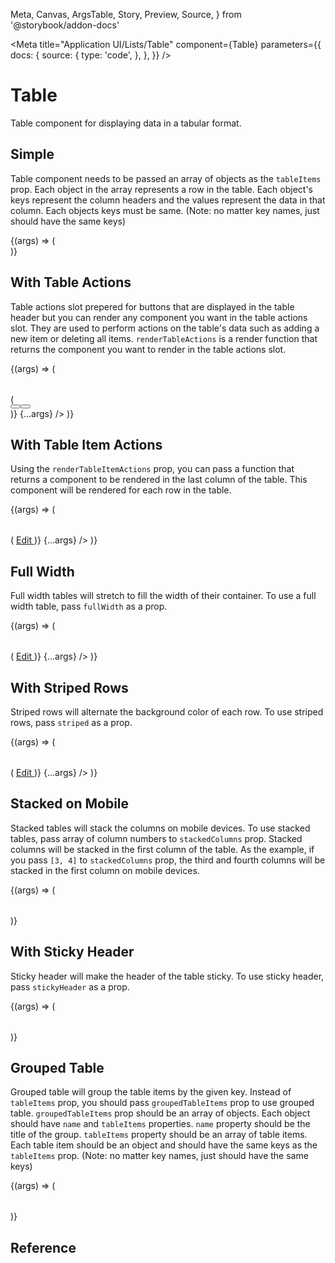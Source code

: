   Meta,
  Canvas,
  ArgsTable,
  Story,
  Preview,
  Source,
} from '@storybook/addon-docs'

<Meta
  title="Application UI/Lists/Table"
  component={Table}
  parameters={{
    docs: {
      source: {
        type: 'code',
      },
    },
  }}
/>

# Table

Table component for displaying data in a tabular format.

## Simple

Table component needs to be passed an array of objects as the `tableItems` prop. Each object in the array represents a row in the table. Each object's keys represent the column headers and the values represent the data in that column. Each objects keys must be same. (Note: no matter key names, just should have the same keys)

<Canvas>
  <Story name="Simple">
    {(args) => (
      <div className="bg-gray-100 py-10">
        <Table
          title="Table Title"
          description="A list of all the users in your account including their name, title, email and role."
          tableItems={[
            {
              name: 'Lindsay Walton',
              title: 'Front-end Developer',
              email: 'lindsay.walton@example.com',
              role: 'Member',
            },
            {
              name: 'Courtney Henry',
              title: 'Back-end Developer',
              email: 'courtney@example.com',
              role: 'Owner',
            },
            {
              name: 'Tom Cook',
              title: 'UX Designer',
              email: 'tom@example.com',
              role: 'Admin',
            },
          ]}
          {...args}
        />
      </div>
    )}
  </Story>
</Canvas>

## With Table Actions

Table actions slot prepered for buttons that are displayed in the table header but you can render any component you want in the table actions slot. They are used to perform actions on the table's data such as adding a new item or deleting all items. `renderTableActions` is a render function that returns the component you want to render in the table actions slot.

<Canvas>
  <Story name="With Table Actions">
    {(args) => (
      <div className="bg-gray-100 py-10">
        <Table
          title="Table Title"
          description="A list of all the users in your account including their name, title, email and role."
          tableItems={[
            {
              name: 'Lindsay Walton',
              title: 'Front-end Developer',
              email: 'lindsay.walton@example.com',
              role: 'Member',
            },
            {
              name: 'Courtney Henry',
              title: 'Back-end Developer',
              email: 'courtney@example.com',
              role: 'Owner',
            },
            {
              name: 'Tom Cook',
              title: 'UX Designer',
              email: 'tom@example.com',
              role: 'Admin',
            },
          ]}
          renderTableActions={(prop) => (
            <div className="flex gap-2">
              <Button text="Add" />
              <Button text="Delete" variant="outline" />
            </div>
          )}
          {...args}
        />
      </div>
    )}
  </Story>
</Canvas>

## With Table Item Actions

Using the `renderTableItemActions` prop, you can pass a function that returns a component to be rendered in the last column of the table. This component will be rendered for each row in the table.

<Canvas>
  <Story name="With Table Item Actions">
    {(args) => (
      <div className="bg-gray-100 py-10">
        <Table
          title="Table Title"
          description="A list of all the users in your account including their name, title, email and role."
          tableItems={[
            {
              name: 'Lindsay Walton',
              title: 'Front-end Developer',
              email: 'lindsay.walton@example.com',
              role: 'Member',
            },
            {
              name: 'Courtney Henry',
              title: 'Back-end Developer',
              email: 'courtney@example.com',
              role: 'Owner',
            },
            {
              name: 'Tom Cook',
              title: 'UX Designer',
              email: 'tom@example.com',
              role: 'Admin',
            },
          ]}
          renderTableItemActions={(prop) => (
            <a href="#" className="text-indigo-600">
              Edit
            </a>
          )}
          {...args}
        />
      </div>
    )}
  </Story>
</Canvas>

## Full Width

Full width tables will stretch to fill the width of their container. To use a full width table, pass `fullWidth` as a prop.

<Canvas>
  <Story name="Full Width">
    {(args) => (
      <div className="bg-gray-100 py-10">
        <Table
          fullWidth
          title="Table Title"
          description="A list of all the users in your account including their name, title, email and role."
          tableItems={[
            {
              name: 'Lindsay Walton',
              title: 'Front-end Developer',
              email: 'lindsay.walton@example.com',
              role: 'Member',
            },
            {
              name: 'Courtney Henry',
              title: 'Back-end Developer',
              email: 'courtney@example.com',
              role: 'Owner',
            },
            {
              name: 'Tom Cook',
              title: 'UX Designer',
              email: 'tom@example.com',
              role: 'Admin',
            },
          ]}
          renderTableItemActions={(prop) => (
            <a href="#" className="text-indigo-600">
              Edit
            </a>
          )}
          {...args}
        />
      </div>
    )}
  </Story>
</Canvas>

## With Striped Rows

Striped rows will alternate the background color of each row. To use striped rows, pass `striped` as a prop.

<Canvas>
  <Story name="With Striped Rows">
    {(args) => (
      <div className="bg-gray-100 py-10">
        <Table
          striped
          title="Table Title"
          description="A list of all the users in your account including their name, title, email and role."
          tableItems={[
            {
              name: 'Lindsay Walton',
              title: 'Front-end Developer',
              email: 'lindsay.walton@example.com',
              role: 'Member',
            },
            {
              name: 'Courtney Henry',
              title: 'Back-end Developer',
              email: 'courtney@example.com',
              role: 'Owner',
            },
            {
              name: 'Tom Cook',
              title: 'UX Designer',
              email: 'tom@example.com',
              role: 'Admin',
            },
          ]}
          renderTableItemActions={(prop) => (
            <a href="#" className="text-indigo-600">
              Edit
            </a>
          )}
          {...args}
        />
      </div>
    )}
  </Story>
</Canvas>

## Stacked on Mobile

Stacked tables will stack the columns on mobile devices. To use stacked tables, pass array of column numbers to `stackedColumns` prop. Stacked columns will be stacked in the first column of the table. As the example, if you pass `[3, 4]` to `stackedColumns` prop, the third and fourth columns will be stacked in the first column on mobile devices.

<Canvas>
  <Story name="Stacked on Mobile">
    {(args) => (
      <div className="bg-gray-100 py-10">
        <Table
          stackedColumns={[3, 4]}
          title="Table Title"
          description="A list of all the users in your account including their name, title, email and role."
          tableItems={[
            {
              name: 'Lindsay Walton',
              title: 'Front-end Developer',
              email: 'lindsay.walton@example.com',
              role: 'Member',
            },
            {
              name: 'Courtney Henry',
              title: 'Back-end Developer',
              email: 'courtney@example.com',
              role: 'Owner',
            },
            {
              name: 'Tom Cook',
              title: 'UX Designer',
              email: 'tom@example.com',
              role: 'Admin',
            },
          ]}
          {...args}
        />
      </div>
    )}
  </Story>
</Canvas>

## With Sticky Header

Sticky header will make the header of the table sticky. To use sticky header, pass `stickyHeader` as a prop.

<Canvas>
  <Story name="With Sticky Header">
    {(args) => (
      <div className="max-h-[300px] overflow-y-auto bg-gray-100">
        <div className="py-10">
          <Table
            stickyHeader
            title="Table Title"
            description="A list of all the users in your account including their name, title, email and role."
            tableItems={[
              {
                name: 'Lindsay Walton',
                title: 'Front-end Developer',
                email: 'lindsay.walton@example.com',
                role: 'Member',
              },
              {
                name: 'Courtney Henry',
                title: 'Back-end Developer',
                email: 'courtney@example.com',
                role: 'Owner',
              },
              {
                name: 'Tom Cook',
                title: 'UX Designer',
                email: 'tom@example.com',
                role: 'Admin',
              },
              {
                name: 'Maria Walton',
                title: 'Front-end Developer',
                email: 'maria@example.com',
                role: 'Member',
              },
              {
                name: 'Beck Dyer',
                title: 'Back-end Developer',
                email: 'beck@example.com',
                role: 'Owner',
              },
              {
                name: 'Adam Henry',
                title: 'Back-end Developer',
                email: 'adam@example.com',
                role: 'Owner',
              },
            ]}
            {...args}
          />
        </div>
      </div>
    )}
  </Story>
</Canvas>

## Grouped Table

Grouped table will group the table items by the given key. Instead of `tableItems` prop, you should pass `groupedTableItems` prop to use grouped table. `groupedTableItems` prop should be an array of objects. Each object should have `name` and `tableItems` properties. `name` property should be the title of the group. `tableItems` property should be an array of table items. Each table item should be an object and should have the same keys as the `tableItems` prop. (Note: no matter key names, just should have the same keys)

<Canvas>
  <Story name="Grouped Table">
    {(args) => (
      <div className="bg-gray-100">
        <div className="py-10">
          <Table
            title="Table Title"
            description="A list of all the users in your account including their name, title, email and role."
            groupedTableItems={[
              {
                name: 'Edinburgh',
                tableItems: [
                  {
                    name: 'Lindsay Walton',
                    title: 'Front-end Developer',
                    email: 'lindsay.walton@example.com',
                    role: 'Member',
                  },
                  {
                    name: 'Courtney Henry',
                    title: 'Designer',
                    email: 'courtney.henry@example.com',
                    role: 'Admin',
                  },
                ],
              },
              {
                name: 'London',
                tableItems: [
                  {
                    name: 'Jenette Caldwell',
                    title: 'Director, Human Resources',
                    email: 'janette@example.com',
                    role: 'Owner',
                  },
                  {
                    name: 'Darryl Day',
                    title: 'Designer',
                    email: 'darryl@example.com',
                    role: 'Admin',
                  },
                ],
              },
              // More items...
            ]}
            {...args}
          />
        </div>
      </div>
    )}
  </Story>
</Canvas>

## Reference

<ArgsTable of={Table} />
